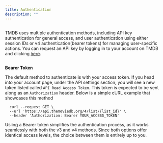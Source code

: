 ---
title: Authentication
description: ""
---

##
TMDB uses multiple authentication methods, including API key authentication 
for general access, and user authentication using either session IDs or v4 
authentication(bearer tokens) for managing user-specific actions.
You can request an API key by logging in to your account on TMDB and clicking 
[here](https://www.themoviedb.org/settings/api).

##

**Bearer Token**

The default method to authenticate is with your access token. If you head into 
your account page, under the API settings section, you will see a new token 
listed called `API Read Access Token`. This token is expected to be sent along as 
an `Authorization` header. Below is a simple cURL example that showcases this method

```cURL Example
  curl --request GET \
  --url 'https://api.themoviedb.org/4/list/{list_id}' \
  --header 'Authorization: Bearer YOUR_ACCESS_TOKEN'

  ```

Usiing a Bearer token simplifies the authentication process, as it works seamlessly with 
both the v3 and v4 methods. Since both options offer identical access levels, the choice 
between them is entirely up to you.